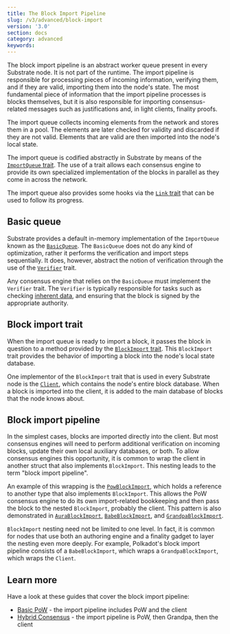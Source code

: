 ```yaml
---
title: The Block Import Pipeline
slug: /v3/advanced/block-import
version: '3.0' 
section: docs
category: advanced
keywords:
---
```


The block import pipeline is an abstract worker queue present in every Substrate node. It is not part of the
runtime. The import pipeline is responsible for processing pieces of incoming information, verifying
them, and if they are valid, importing them into the node's state. The most fundamental piece of
information that the import pipeline processes is blocks themselves, but it is also responsible for
importing consensus-related messages such as justifications and, in light clients, finality proofs.

The import queue collects incoming elements from the network and stores them in a pool. The elements
are later checked for validity and discarded if they are not valid. Elements that are valid are then
imported into the node's local state.

The import queue is codified abstractly in Substrate by means of the
[`ImportQueue` trait](/rustdocs/latest/sp_consensus/import_queue/trait.ImportQueue.html).
The use of a trait allows each consensus engine to provide its own specialized implementation of the
blocks in parallel as they come in across the network.

The import queue also provides some hooks via the
[`Link` trait](/rustdocs/latest/sp_consensus/import_queue/trait.Link.html) that can be used
to follow its progress.

## Basic queue

Substrate provides a default in-memory implementation of the `ImportQueue` known as the
[`BasicQueue`](/rustdocs/latest/sp_consensus/import_queue/struct.BasicQueue.html). The
`BasicQueue` does not do any kind of optimization, rather it performs the verification and import
steps sequentially. It does, however, abstract the notion of verification through the use of the
[`Verifier`](/rustdocs/latest/sp_consensus/import_queue/trait.Verifier.html) trait.

Any consensus engine that relies on the `BasicQueue` must implement the `Verifier` trait. The
`Verifier` is typically responsible for tasks such as checking
[inherent data](/v3/concepts/extrinsics#inherents), and ensuring that
the block is signed by the appropriate authority.

## Block import trait

When the import queue is ready to import a block, it passes the block in question to a method
provided by the
[`BlockImport` trait](/rustdocs/latest/sp_consensus/block_import/trait.BlockImport.html).
This `BlockImport` trait provides the behavior of importing a block into the node's local state
database.

One implementor of the `BlockImport` trait that is used in every Substrate node is the
[`Client`](/rustdocs/latest/sc_service/client/index.html), which contains the node's entire
block database. When a block is imported into the client, it is added to the main database of blocks
that the node knows about.

## Block import pipeline

In the simplest cases, blocks are imported directly into the client. But most consensus engines will
need to perform additional verification on incoming blocks, update their own local auxiliary
databases, or both. To allow consensus engines this opportunity, it is common to wrap the client in
another struct that also implements `BlockImport`. This nesting leads to the term "block import
pipeline".

An example of this wrapping is the
[`PowBlockImport`](/rustdocs/latest/sc_consensus_pow/struct.PowBlockImport.html), which
holds a reference to another type that also implements `BlockImport`. This allows the PoW consensus
engine to do its own import-related bookkeeping and then pass the block to the nested `BlockImport`,
probably the client. This pattern is also demonstrated in
[`AuraBlockImport`](/rustdocs/latest/sc_consensus_aura/struct.AuraBlockImport.html),
[`BabeBlockImport`](/rustdocs/latest/sc_consensus_babe/struct.BabeBlockImport.html), and
[`GrandpaBlockImport`](/rustdocs/latest/sc_finality_grandpa/struct.GrandpaBlockImport.html).

`BlockImport` nesting need not be limited to one level. In fact, it is common for nodes that use
both an authoring engine and a finality gadget to layer the nesting even more deeply. For example,
Polkadot's block import pipeline consists of a `BabeBlockImport`, which wraps a
`GrandpaBlockImport`, which wraps the `Client`.

## Learn more

Have a look at these guides that cover the block import pipeline:

- [Basic PoW](/how-to-guides/v3/consensus/pow) - the import pipeline includes
  PoW and the client
- [Hybrid Consensus](/how-to-guides/v3/consensus/hybrid-pos-pow) - the import
  pipeline is PoW, then Grandpa, then the client

